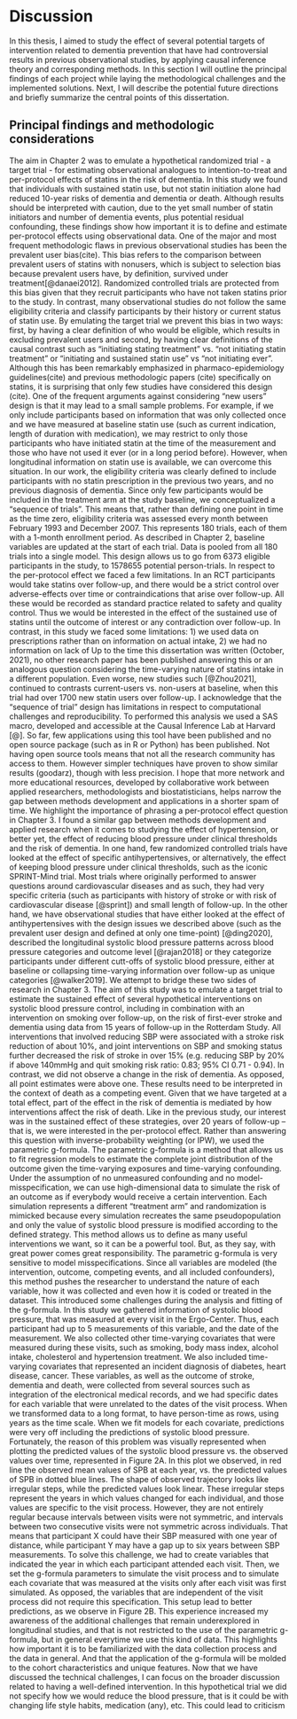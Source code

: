 # Discussion
 In this thesis, I aimed to study the effect of several potential targets of intervention related to dementia prevention that have had controversial results in previous observational studies, by applying causal inference theory and corresponding methods. In this section I will outline the principal findings of each project while laying the methodological challenges and the implemented solutions. Next, I will describe the potential future directions and briefly summarize the central points of this dissertation.
 
 
## Principal findings and methodologic considerations
The aim in Chapter 2 was to emulate a hypothetical randomized trial - a target trial - for estimating observational analogues to intention-to-treat and per-protocol effects of statins in the risk of dementia. In this study we found that individuals with sustained statin use, but not statin initiation alone had reduced 10-year risks of dementia and dementia or death. Although results should be interpreted with caution, due to the yet small number of statin initiators and number of dementia events, plus potential residual confounding, these findings show how important it is to define and estimate per-protocol effects using observational data. 
One of the major and most frequent methodologic flaws in previous observational studies has been the prevalent user bias(cite). This bias refers to the comparison between prevalent users of statins with nonusers, which is subject to selection bias because prevalent users have, by definition, survived under treatment[@danaei2012]. Randomized controlled trials are protected from this bias given that they recruit participants who have not taken statins prior to the study. In contrast, many observational studies do not follow the same eligibility criteria and classify participants by their history or current status of statin use. By emulating the target trial we prevent this bias in two ways: first, by having a clear definition of who would be eligible, which results in excluding prevalent users and second, by having clear definitions of the causal contrast such as “initiating stating treatment” vs. “not initiating statin treatment” or “initiating and sustained statin use” vs “not initiating ever”. Although this has been remarkably emphasized in pharmaco-epidemiology guidelines(cite) and previous methodologic papers (cite) specifically on statins, it is surprising that only few studies have considered this design (cite). 
One of the frequent arguments against considering “new users” design is that it may lead to a small sample problems. For example, if we only include participants based on information that was only collected once and we have measured at baseline statin use (such as current indication, length of duration with medication), we may restrict to only those participants who have initiated statin at the time of the measurement and those who have not used it ever (or in a long period before). However, when longitudinal information on statin use is available, we can overcome this situation. In our work, the eligibility criteria was clearly defined to include participants with no statin prescription in the previous two years, and no previous diagnosis of dementia. Since only few participants would be included in the treatment arm at the study baseline, we conceptualized a "sequence of trials". This means that, rather than defining one point in time as the time zero, eligibility criteria was assessed every month between February 1993 and December 2007. This represents 180 trials, each of them with a 1-month enrollment period. As described in Chapter 2, baseline variables are updated at the start of each trial. Data is pooled from all 180 trials into a single model. This design allows us to go from 6373 eligible participants in the study, to 1578655 potential person-trials.
In respect to the per-protocol effect we faced a few limitations. In an RCT participants would take statins over follow-up, and there would be a strict control over adverse-effects over time or contraindications that arise over follow-up. All these would be recorded as standard practice related to safety and quality control. Thus we would be interested in the effect of the sustained use of statins until the outcome of interest or any contradiction over follow-up. In contrast, in this study we faced some limitations: 1) we used data on prescriptions rather than on information on actual intake, 2) we had no information on lack of 
Up to the time this dissertation was written (October, 2021), no other research paper has been published answering this or an analogous question considering the time-varying nature of statins intake in a different population. Even worse, new studies such [@Zhou2021], continued to contrasts current-users vs. non-users at baseline, when this trial had over 1700 new statin users over follow-up. 
I acknowledge that the “sequence of trial” design has limitations in respect to computational challenges and reproducibility. To performed this analysis we used a SAS macro, developed and accessible at the Causal Inference Lab at Harvard [@]. So far, few applications using this tool have been published and no open source package (such as in R or Python) has been published. Not having open source tools means that not all the research community has access to them. However simpler techniques have proven to show similar results (goodarz), though with less precision. I hope that more network and more educational resources, developed by collaborative work between applied researchers, methodologists and biostatisticians, helps narrow the gap between methods development and applications in a shorter spam of time. 
We highlight the importance of phrasing a per-protocol effect question in Chapter 3. 
I found a similar gap between methods development and applied research when it comes to studying the effect of hypertension, or better yet, the effect of reducing blood pressure under clinical thresholds and the risk of dementia. In one hand, few randomized controlled trials have looked at the effect of specific antihypertensives, or alternatively, the effect of keeping blood pressure under clinical thresholds, such as the iconic SPRINT-Mind trial. Most trials where originally performed to answer questions around cardiovascular diseases and as such, they had very specific criteria (such as participants with history of stroke or with risk of cardiovascular disease [@sprint]) and small length of follow-up. 
In the other hand, we have observational studies that have either looked at the effect of antihypertensives with the design issues we described above (such as the prevalent user design and defined at only one time-point) [@ding2020], described the longitudinal systolic blood pressure patterns across blood pressure categories and outcome level [@rajan2018] or they categorize participants under different cutt-offs of systolic blood pressure, either at baseline or collapsing time-varying information over follow-up as unique categories  [@walker2019]. 
We attempt to bridge these two sides of research in Chapter 3. The aim of this study was to emulate a target trial to estimate the sustained effect of several hypothetical interventions on systolic blood pressure control, including in combination with an intervention on smoking over follow-up, on the risk of first-ever stroke and dementia using data from 15 years of follow-up in the Rotterdam Study. All interventions that involved reducing SBP were associated with a stroke risk reduction of about 10%, and joint interventions on SBP and smoking status further decreased the risk of stroke in over 15% (e.g. reducing SBP by 20% if above 140mmHg and quit smoking risk ratio: 0.83; 95% CI 0.71 - 0.94). In contrast, we did not observe a change in the risk of dementia. As opposed, all point estimates were above one. These results need to be interpreted in the context of death as a competing event. Given that we have targeted at a total effect, part of the effect in the risk of dementia is mediated by how interventions affect the risk of death.
Like in the previous study, our interest was in the sustained effect of these strategies, over 20 years of follow-up – that is, we were interested in the per-protocol effect. Rather than answering this question with inverse-probability weighting (or IPW), we used the parametric g-formula. The parametric g-formula is a method that allows us to fit regression models to estimate the complete joint distribution of the outcome given the time-varying exposures and time-varying confounding. Under the assumption of no unmeasured confounding and no model-misspecification, we can use high-dimensional data to simulate the risk of an outcome as if everybody would receive a certain intervention. Each simulation represents a different “treatment arm” and randomization is mimicked because every simulation recreates the same pseudopopulation and only the value of systolic blood pressure is modified according to the defined strategy. This method allows us to define as many useful interventions we want, so it can be a powerful tool.
But, as they say, with great power comes great responsibility. The parametric g-formula is very sensitive to model misspecifications. Since all variables are modeled (the intervention, outcome, competing events, and all included confounders), this method pushes the researcher to understand the nature of each variable, how it was collected and even how it is coded or treated in the dataset. This introduced some challenges during the analysis and fitting of the g-formula. In this study we gathered information of systolic blood pressure, that was measured at every visit in the Ergo-Center. Thus, each participant had up to 5 measurements of this variable, and the date of the measurement. We also collected other time-varying covariates that were measured during these visits, such as smoking, body mass index, alcohol intake, cholesterol and hypertension treatment. We also included time-varying covariates that represented an incident diagnosis of diabetes, heart disease, cancer. These variables, as well as the outcome of stroke, dementia and death, were collected from several sources such as integration of the electronical medical records, and we had specific dates for each variable that were unrelated to the dates of the visit process. 
When we transformed data to a long format, to have person-time as rows, using years as the time scale. When we fit models for each covariate, predictions were very off including the predictions of systolic blood pressure. Fortunately, the reason of this problem was visually represented when plotting the predicted values of the systolic blood pressure vs. the observed values over time, represented in Figure 2A. In this plot we observed, in red line the observed mean values of SPB at each year, vs. the predicted values of SPB in dotted blue lines. The shape of observed trajectory looks like irregular steps, while the predicted values look linear. These irregular steps represent the years in which values changed for each individual, and those values are specific to the visit process. However, they are not entirely regular because intervals between visits were not symmetric, and intervals between two consecutive visits were not symmetric across individuals. That means that participant X could have their SBP measured with one year of distance, while participant Y may have a gap up to six years between SBP measurements.
To solve this challenge, we had to create variables that indicated the year in which each participant attended each visit.  Then, we set the g-formula parameters to simulate the visit process and to simulate each covariate that was measured at the visits only after each visit was first simulated. As opposed, the variables that are independent of the visit process did not require this specification. This setup lead to better predictions, as we observe in Figure 2B. This experience increased my awareness of the additional challenges that remain underexplored in longitudinal studies, and that is not restricted to the use of the parametric g-formula, but in general everytime we use this kind of data. This highlights how important it is to be familiarized with the data collection process and the data in general. And that the application of the g-formula will be molded to the cohort characteristics and unique features.
Now that we have discussed the technical challenges, I can focus on the broader discussion related to having a well-defined intervention. In this hypothetical trial we did not specify how we would reduce the blood pressure, that is it could be with changing life style habits, medication (any), etc. This could lead to criticism  
